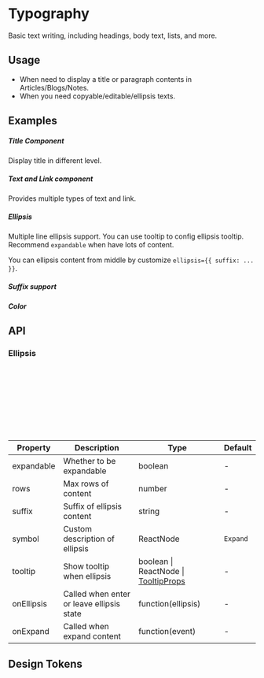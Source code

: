
<Meta of={KitTypographyStories} />

# Typography

Basic text writing, including headings, body text, lists, and more.

## Usage

-   When need to display a title or paragraph contents in Articles/Blogs/Notes.
-   When you need copyable/editable/ellipsis texts.

## Examples

##### Title Component

Display title in different level.

<CustomCanvas content={Examples.Basic} source={Sources.Basic} id="typography-basic" />

##### Text and Link component

Provides multiple types of text and link.

<CustomCanvas content={Examples.TextLink} source={Sources.TextLink} id="typography-link" />

##### Ellipsis

Multiple line ellipsis support. You can use tooltip to config ellipsis tooltip. Recommend `expandable` when have lots of content.

<CustomCanvas content={Examples.Ellispis} source={Sources.Ellispis} id="typography-ellipsis" />

You can ellipsis content from middle by customize `ellipsis={{ suffix: ... }}`.

<CustomCanvas content={Examples.SuffixEllipsis} source={Sources.SuffixEllipsis} id="typography-suffix-ellipsis" />

##### Suffix support

<CustomCanvas content={Examples.Suffix} source={Sources.Suffix} id="typography-suffix" />

##### Color

<CustomCanvas content={Examples.Color} source={Sources.Color} id="typography-colors" />

## API

<Canvas of={KitTypographyStories.Api} />

<Controls of={KitTypographyStories.Api} />

### Ellipsis

```typescript
{
    rows: number,
    expandable: boolean,
    suffix: string,
    symbol: ReactNode,
    tooltip: boolean | ReactNode | TooltipProps,
    onExpand: function(event),
    onEllipsis: function(ellipsis),
}
```

| Property   | Description                               | Type                                                             | Default  |
| ---------- | ----------------------------------------- | ---------------------------------------------------------------- | -------- |
| expandable | Whether to be expandable                  | boolean                                                          | -        |
| rows       | Max rows of content                       | number                                                           | -        |
| suffix     | Suffix of ellipsis content                | string                                                           | -        |
| symbol     | Custom description of ellipsis            | ReactNode                                                        | `Expand` |
| tooltip    | Show tooltip when ellipsis                | boolean \| ReactNode \| [TooltipProps](/components/tooltip/#api) | -        |
| onEllipsis | Called when enter or leave ellipsis state | function(ellipsis)                                               | -        |
| onExpand   | Called when expand content                | function(event)                                                  | -        |

## Design Tokens

<DesignTokens path="components.Typography" tokens={fields?.components?.Typography} />

